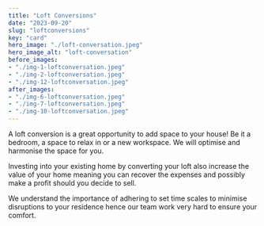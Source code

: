 ```yaml
---
title: "Loft Conversions"
date: "2023-09-20"
slug: "loftconversions"
key: "card"
hero_image: "./loft-conversation.jpeg"
hero_image_alt: "loft-conversation"
before_images:
- "./img-1-loftconversation.jpeg"
- "./img-2-loftconversation.jpeg"
- "./img-12-loftconversation.jpeg"
after_images:
- "./img-6-loftconversation.jpeg"
- "./img-7-loftconversation.jpeg"
- "./img-10-loftconversation.jpeg"
---
```



A loft conversion is a great opportunity to add space to your house! Be it a bedroom, a space to relax in or a new workspace. We will optimise and harmonise the space for you. 

Investing into your existing home by converting your loft also increase the value of your home meaning you can recover the expenses and possibly make a profit should you decide to sell. 

We understand the importance of adhering to set time scales to minimise disruptions to your residence hence our team work very hard to ensure your comfort. 
